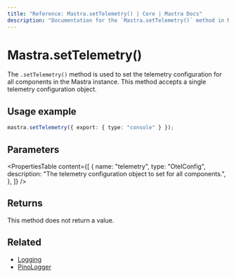 ```yaml
---
title: "Reference: Mastra.setTelemetry() | Core | Mastra Docs"
description: "Documentation for the `Mastra.setTelemetry()` method in Mastra, which sets the telemetry configuration for all components."
---
```


# Mastra.setTelemetry()

The `.setTelemetry()` method is used to set the telemetry configuration for all components in the Mastra instance. This method accepts a single telemetry configuration object.

## Usage example

```typescript copy
mastra.setTelemetry({ export: { type: "console" } });
```

## Parameters

<PropertiesTable
  content={[
    {
      name: "telemetry",
      type: "OtelConfig",
      description: "The telemetry configuration object to set for all components.",
    },
  ]}
/>

## Returns

This method does not return a value.

## Related

- [Logging](/observability/logging)
- [PinoLogger](/reference/observability/logger)
